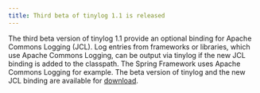 ```yaml
---
title: Third beta of tinylog 1.1 is released
---
```


The third beta version of tinylog 1.1 provide an optional binding for Apache Commons Logging (JCL). Log entries from frameworks or libraries, which use Apache Commons Logging, can be output via tinylog if the new JCL binding is added to the classpath. The Spring Framework uses Apache Commons Logging for example. The beta version of tinylog and the new JCL binding are available for [download](/v2/download/).
